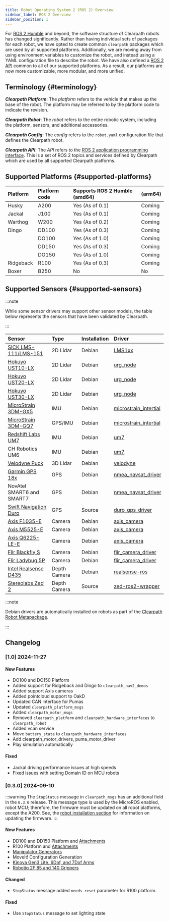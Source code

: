 ```yaml
---
title: Robot Operating System 2 (ROS 2) Overview
sidebar_label: ROS 2 Overview
sidebar_position: 1
---
```


For [ROS 2 Humble](https://docs.ros.org/en/humble/index.html) and beyond, the software structure of Clearpath
robots has changed significantly. Rather than having individual sets of packages for each robot, we have opted to
create common `clearpath` packages which are used by all supported platforms. Additionally, we are moving away from
using environment variables to customize the robot, and instead using a YAML configuration file to describe the
robot. We have also defined a [ROS 2 API](api/overview.mdx) common to all of our supported platforms. As a result,
our platforms are now more customizable, more modular, and more unified.

## Terminology {#terminology}

**_Clearpath Platform_**: The _platform_ refers to the vehicle that makes up the base of the robot. The platform
may be referred to by the platform code to indicate the revision.

**_Clearpath Robot_**: The _robot_ refers to the entire robotic system, including the platform, sensors, and additional accessories.

**_Clearpath Config_**: The _config_ refers to the `robot.yaml` configuration file that defines the Clearpath robot.

**_Clearpath API_**: The _API_ refers to the [ROS 2 application programming interface](api/overview.mdx). This is a set
of ROS 2 topics and services defined by Clearpath which are used by all supported Clearpath platforms.

## Supported Platforms {#supported-platforms}

| Platform  | Platform code | Supports ROS 2 Humble (amd64) | (arm64) |
| :-------- | :------------ | :---------------------------- | :------ |
| Husky     | A200          | Yes (As of 0.1)               | Coming  |
| Jackal    | J100          | Yes (As of 0.1)               | Coming  |
| Warthog   | W200          | Yes (As of 0.2)               | Coming  |
| Dingo     | DD100         | Yes (As of 0.3)               | Coming  |
|           | DO100         | Yes (As of 1.0)               | Coming  |
|           | DD150         | Yes (As of 0.3)               | Coming  |
|           | DO150         | Yes (As of 1.0)               | Coming  |
| Ridgeback | R100          | Yes (As of 0.3)               | Coming  |
| Boxer     | B250          | No                            | No      |


## Supported Sensors {#supported-sensors}

:::note

While some sensor drivers may support other sensor models, the table below represents the
sensors that have been validated by Clearpath.

:::

| Sensor                                                                               | Type         | Installation | Driver                                                                                      |
| :----------------------------------------------------------------------------------- | :----------- | :----------- | :------------------------------------------------------------------------------------------ |
| [SICK LMS-111/LMS-151](../robots/accessories/sensors/lidar_2d/sick_lms111.mdx)       | 2D Lidar     | Debian       | [LMS1xx](https://github.com/clearpathrobotics/LMS1xx)                                       |
| [Hokuyo UST10-LX](../robots/accessories/sensors/lidar_2d/hokuyo_ust10_lx.mdx)        | 2D Lidar     | Debian       | [urg_node](https://github.com/ros-drivers/urg_node)                                         |
| [Hokuyo UST20-LX](../robots/accessories/sensors/lidar_2d/hokuyo_ust20_lx.mdx)        | 2D Lidar     | Debian       | [urg_node](https://github.com/ros-drivers/urg_node)                                         |
| [Hokuyo UST30-LX](../robots/accessories/sensors/lidar_2d/hokuyo_ust30_lx.mdx)        | 2D Lidar     | Debian       | [urg_node](https://github.com/ros-drivers/urg_node)                                         |
| [MicroStrain 3DM-GX5](../robots/accessories/sensors/imu/microstrain_3dm_gx5.mdx)     | IMU          | Debian       | [microstrain_intertial](https://github.com/LORD-MicroStrain/microstrain_inertial/tree/ros2) |
| [MicroStrain 3DM-GQ7](../robots/accessories/sensors/gps/microstrain_gq7.mdx)         | GPS/IMU      | Debian       | [microstrain_intertial](https://github.com/LORD-MicroStrain/microstrain_inertial/tree/ros2) |
| [Redshift Labs UM7](../robots/accessories/sensors/imu/redshift_labs_um7.mdx)         | IMU          | Debian       | [um7](https://github.com/ros-drivers/um7/tree/ros2)                                         |
| CH Robotics UM6                                                                      | IMU          | Debian       | [um7](https://github.com/ros-drivers/um7/tree/ros2)                                         |
| [Velodyne Puck](../robots/accessories/sensors/lidar_3d/velodyne_puck.mdx)            | 3D Lidar     | Debian       | [velodyne](https://github.com/ros-drivers/velodyne/tree/ros2)                               |
| [Garmin GPS 18x](../robots/accessories/sensors/gps/garmin_gps_18x.mdx)               | GPS          | Debian       | [nmea_navsat_driver](https://github.com/ros-drivers/nmea_navsat_driver/tree/ros2)           |
| NovAtel SMART6 and SMART7                                                            | GPS          | Debian       | [nmea_navsat_driver](https://github.com/ros-drivers/nmea_navsat_driver/tree/ros2)           |
| [Swift Navigation Duro](../robots/accessories/sensors/gps/swift_navigation_duro.mdx) | GPS          | Source       | [duro_gps_driver](https://github.com/szenergy/duro_gps_driver/tree/ros2-humble)             |
| [Axis F1035-E](../robots/accessories/sensors/cameras/axis_f1035_e.mdx)               | Camera       | Debian       | [axis_camera](https://github.com/ros-drivers/axis_camera.git)                               |
| [Axis M5525-E](../robots/accessories/sensors/cameras/axis_m5525_e.mdx)               | Camera       | Debian       | [axis_camera](https://github.com/ros-drivers/axis_camera.git)                               |
| [Axis Q6225-LE-E](../robots/accessories/sensors/cameras/axis_q6225_le.mdx)           | Camera       | Debian       | [axis_camera](https://github.com/ros-drivers/axis_camera.git)                               |
| [Flir Blackfly S](../robots/accessories/sensors/cameras/flir_blackfly_s.mdx)         | Camera       | Debian       | [flir_camera_driver](https://github.com/ros-drivers/flir_camera_driver/tree/humble-devel)   |
| [Flir Ladybug 5P](../robots/accessories/sensors/cameras/flir_ladybug5p.mdx)          | Camera       | Debian       | [flir_camera_driver](https://github.com/ros-drivers/flir_camera_driver/tree/humble-devel)   |
| [Intel Realsense D435](../robots/accessories/sensors/cameras/realsense_d435.mdx)     | Depth Camera | Debian       | [realsense-ros](https://github.com/IntelRealSense/realsense-ros/tree/ros2-development)      |
| [Stereolabs Zed 2](../robots/accessories/sensors/cameras/stereolabs_zed_2.mdx)       | Depth Camera | Source       | [zed-ros2-wrapper](https://github.com/stereolabs/zed-ros2-wrapper.git)                      |

:::note

Debian drivers are automatically installed on robots as part of the
[Clearpath Robot Metapackage](../ros/installation/robot.mdx#clearpath-robot-metapackage).

:::

## Changelog

### [1.0] 2024-11-27

#### New Features
 - DO100 and DO150 Platform
 - Added support for Ridgeback and Dingo to `clearpath_nav2_demos`
 - Added support Axis cameras
 - Added pointcloud support to OakD
 - Updated CAN interface for Pumas
 - Updated `clearpath_platform_msgs`
 - Added `clearpath_motor_msgs`
 - Removed `clearpath_platform` and `clearpath_hardware_interfaces` to `clearpath_robot`
 - Added vcan service
 - Move `battery_state` to `clearpath_hardware_interfaces`
 - Add clearpath_motor_drivers, puma_motor_driver
 - Play simulation automatically

#### Fixed
 - Jackal driving performance issues at high speeds
 - Fixed issues with setting Domain ID on MCU robots

### [0.3.0] 2024-09-10
:::warning
The `StopStatus` message in `clearpath_msgs` has an additional field in the `0.3.0` release. This message type is used by the MicroROS enabled, robot MCU; therefore, the firmware must be updated on all robot platforms, except the A200. See, the [robot installation section](./installation/robot.mdx#firmware-update) for information on updating the firmware.
:::
#### New Features
 - DD100 and DD150 Platform and [Attachments](./config/yaml/platform/attachments/dx1X0.mdx)
 - R100 Platform and [Attachments](./config/yaml/platform/attachments/r100.mdx)
 - [Manipulator Generators](./config/generators.mdx#manipulation-generation)
 - MoveIt! Configuration Generation
 - [Kinova Gen3 Lite, 6Dof, and 7Dof Arms](./config/yaml/manipulators.mdx#kinova-arms)
 - [Robotiq 2F 85 and 140 Grippers](./config/yaml/manipulators.mdx#robotiq-grippers)

#### Changed
 - `StopStatus` message added `needs_reset` parameter for R100 platform.

#### Fixed
 - Use `StopStatus` message to set lighting state
